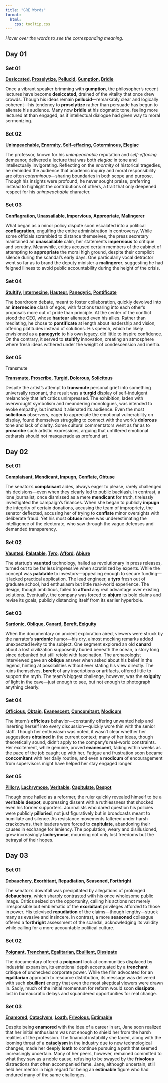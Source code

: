 ```yaml
---
title: "GRE Words"
format:
  html:
    css: tooltip.css
---
```


*Hover over the words to see the corresponding meaning.*

## Day 01

### Set 01

**[Desiccated](## "Thoroughly dried out; lacking moisture"), [Proselytize](## "To attempt to convert someone to a particular belief or faith"), [Pellucid](## "Clear, transparent, or easily understood"), [Gumption](## "Courage, initiative, or resourcefulness"), [Bridle](## "To restrain or control, especially in a way that limits freedom")**

Once a vibrant speaker brimming with **gumption**, the philosopher's recent lectures have become **desiccated**, drained of the vitality that once drew crowds. Though his ideas remain **pellucid**—remarkably clear and logically coherent—his tendency to **proselytize** rather than persuade has begun to alienate his audience. Many now **bridle** at his dogmatic tone, feeling more lectured at than engaged, as if intellectual dialogue had given way to moral sermonizing.

### Set 02

**[Unimpeachable](## "Unable to be doubted, criticized, or questioned; flawless"), [Enormity](## "The great seriousness or scale of something, especially a problem or crime"), [Self-effacing](## "Modest or humble, not seeking attention for oneself"), [Coterminous](## "Having the same boundaries or extent in time or space"), [Elegiac](## "Expressing sorrow or mourning, often in a poetic manner")**

The professor, known for his *unimpeachable* reputation and *self-effacing* demeanor, delivered a lecture that was both *elegiac* in tone and intellectually invigorating. Reflecting on the *enormity* of historical tragedies, he reminded the audience that academic inquiry and moral responsibility are often *coterminous*—sharing boundaries in both scope and purpose. Though his insights were profound, he never sought praise, preferring instead to highlight the contributions of others, a trait that only deepened respect for his *unimpeachable* character.

### Set 03

**[Conflagration](## "A large destructive fire, often one that spreads quickly"), [Unassailable](## "Unable to be attacked, questioned, or defeated"), [Impervious](## "Not allowing something to pass through or be affected by"), [Appropriate](## "To take something for one's own use, often without permission; suitable or fitting for a particular situation"), [Malingerer](## "A person who pretends to be ill or incapacitated to avoid work or duty")**

What began as a minor policy dispute soon escalated into a political **conflagration**, engulfing the entire administration in controversy. While some officials scrambled to distance themselves, the press secretary maintained an **unassailable** calm, her statements **impervious** to critique and scrutiny. Meanwhile, critics accused certain members of the cabinet of attempting to **appropriate** the moral high ground, despite their complicit silence during the scandal’s early days. One particularly vocal detractor went so far as to brand the deputy minister a **malingerer**, suggesting he had feigned illness to avoid public accountability during the height of the crisis.

### Set 04

**[Stultify](## "To make someone or something appear foolish or to cause to lose enthusiasm or vitality"), [Internecine](## "Destructive to both sides in a conflict; mutually harmful"), [Hauteur](## "Arrogance or pride, often expressed in a condescending manner"), [Panegyric](## "A speech or piece of writing that praises someone or something highly"), [Pontificate](## "To speak in a pompous or authoritative manner, often without considering others' opinions")**

The boardroom debate, meant to foster collaboration, quickly devolved into an **internecine** clash of egos, with factions tearing into each other's proposals more out of pride than principle. At the center of the conflict stood the CEO, whose **hauteur** alienated even his allies. Rather than mediating, he chose to **pontificate** at length about leadership and vision, offering platitudes instead of solutions. His speech, which he likely envisioned as a **panegyric** to his own legacy, did little to inspire confidence. On the contrary, it served to **stultify** innovation, creating an atmosphere where fresh ideas withered under the weight of condescension and inertia.


### Set 05

<span id="Transmute">Transmute</span>

**[Transmute](## "To change or transform in form, nature, or substance"), [Proscribe](## "To forbid or prohibit, especially by law or authority"), [Turgid](## "Swollen, inflated, or pompous, often used to describe language or writing"), [Dolorous](## "Expressing sorrow or grief; mournful"), [Solicitous](## "Showing concern or care for someone's well-being")**

Despite the artist’s attempt to **transmute** personal grief into something universally resonant, the result was a **turgid** display of self-indulgent melancholy that left critics unimpressed. The exhibition, laden with overwrought symbolism and meandering monologues, was intended to evoke empathy, but instead it alienated its audience. Even the most **solicitous** observers, eager to appreciate the emotional vulnerability on display, found themselves struggling to connect with the work’s **dolorous** tone and lack of clarity. Some cultural commentators went as far as to **proscribe** such artistic expressions, arguing that unfiltered emotional catharsis should not masquerade as profound art.

## Day 02

### Set 01

**[Complaisant](## "Willing to please others; obliging or courteous"), [Mendicant](## "A person who lives by begging or depending on charity"), [Impugn](## "To challenge or attack the truth, integrity, or validity of something"), [Conflate](## "To combine two or more things into one, often inaccurately"), [Obtuse](## "Dull or slow to understand; lacking sharpness or quickness of mind")**

The senator’s **complaisant** aides, always eager to please, rarely challenged his decisions—even when they clearly led to public backlash. In contrast, a lone journalist, once dismissed as a mere **mendicant** for truth, tirelessly investigated the campaign’s finances. When she began to publicly **impugn** the integrity of certain donations, accusing the team of impropriety, the senator deflected, accusing her of trying to **conflate** minor oversights with deliberate fraud. Yet his most **obtuse** move was underestimating the intelligence of the electorate, who saw through the vague defenses and demanded transparency.

### Set 02

**[Vaunted](## "Boasted about or praised excessively, often in an exaggerated manner"), [Palatable](## "Pleasant or acceptable to the taste or mind"), [Tyro](## "A beginner or novice in a particular field or activity"), [Afford](## "To have the financial means to do or buy something; to provide or supply"), [Abjure](## "To renounce or give up something formally, especially a belief or cause")**

The startup's **vaunted** technology, hailed as revolutionary in press releases, turned out to be far less impressive when scrutinized by experts. While the concept was **palatable** to investors—appealing enough to secure funding—it lacked practical application. The lead engineer, a **tyro** fresh out of graduate school, had enthusiasm but little real-world experience. The design, though ambitious, failed to **afford** any real advantage over existing solutions. Eventually, the company was forced to **abjure** its bold claims and revise its goals, publicly distancing itself from its earlier hyperbole.

### Set 03

**[Sardonic](## "Mocking or cynical, often in a scornful manner"), [Oblique](## "Not explicit or straightforward; indirect"), [Canard](## "A false or misleading story or rumor"), [Bereft](## "Deprived of something, especially a loved one or a quality"), [Exiguity](## "The state of being very small or cramped; scarcity or smallness")**

When the documentary on ancient exploration aired, viewers were struck by the narrator’s **sardonic** humor—his dry, almost mocking remarks added unexpected levity to the subject. One segment explored an old **canard** about a lost civilization supposedly buried beneath the ocean, a story long since debunked but still retold with fascination. The archaeologist interviewed gave an **oblique** answer when asked about his belief in the legend, hinting at possibilities without ever stating his view directly. The ruins themselves, **bereft** of any inscriptions or artifacts, offered little to support the myth. The team’s biggest challenge, however, was the **exiguity** of light in the cave—just enough to see, but not enough to photograph anything clearly.

### Set 04

**[Officious](## "Offering unnecessary and unwanted advice or services; meddlesome"), [Obtain](## "To acquire something, especially through effort or means; to be valid or in effect"), [Evanescent](## "Quickly fading or disappearing; fleeting"), [Concomitant](## "Accompanying or happening at the same time as something else, often in a related manner"), [Modicum](## "A small quantity or portion of something, especially a small amount of a quality or feeling")**

The intern’s **officious** behavior—constantly offering unwanted help and inserting herself into every discussion—quickly wore thin with the senior staff. Though her enthusiasm was noted, it wasn’t clear whether her suggestions **obtained** in the current context; many of her ideas, though theoretically sound, didn’t apply to the company’s real-world constraints. Her excitement, while genuine, proved **evanescent**, fading within weeks as the pace of the job caught up with her. Fatigue and frustration soon became **concomitant** with her daily routine, and even a **modicum** of encouragement from supervisors might have helped her stay engaged longer.

### Set 05

**[Pillory](## "A wooden framework with holes for the head and hands, used for public punishment; to subject someone to public ridicule"), [Lachrymose](## "Tearful or given to weeping; sad or sorrowful"), [Veritable](## "Being truly or very much so; used to emphasize a metaphor or description"), [Capitulate](## "To surrender or give in to an opponent or demand, often after negotiation or resistance"), [Despot](## "A ruler with absolute power, often one who exercises it in a tyrannical or oppressive manner")**

Though once hailed as a reformer, the ruler quickly revealed himself to be a **veritable** **despot**, suppressing dissent with a ruthlessness that shocked even his former supporters. Journalists who dared question his policies were publicly **pilloried**, not just figuratively but in broadcasts meant to humiliate and silence. As resistance movements faltered under harsh crackdowns, their leaders were forced to **capitulate**, abandoning their causes in exchange for leniency. The population, weary and disillusioned, grew increasingly **lachrymose**, mourning not only lost freedoms but the betrayal of their hopes.

## Day 03

### Set 01

**[Debauchery](## "Excessive indulgence in sensual pleasures, often leading to moral corruption"), [Exorbitant](## "Unreasonably high or excessive, especially in terms of price or amount"), [Repudiation](## "The rejection or disavowal of something, often a belief, idea, or claim"), [Seasoned](## "Experienced or skilled in a particular field or activity; or flavored with spices"), [Forthright](## "Direct and straightforward in manner; honest and clear")**

The senator’s downfall was precipitated by allegations of prolonged **debauchery**, which sharply contrasted with his once wholesome public image. Critics seized on the opportunity, calling his actions not merely irresponsible but emblematic of the **exorbitant** privileges afforded to those in power. His televised **repudiation** of the claims—though lengthy—struck many as evasive and insincere. In contrast, a more **seasoned** colleague offered a **forthright** assessment of the scandal, acknowledging its validity while calling for a more accountable political culture.

### Set 02

**[Poignant](## "Evoking a strong sense of sadness or regret; emotionally moving"), [Trenchant](## "Sharp, incisive, or forceful in expression or style"), [Egalitarian](## "Believing in or advocating for equal rights and opportunities for all people"), [Ebullient](## "Overflowing with enthusiasm or excitement; bubbly"), [Dissipate](## "To squander or waste something, especially energy, money, or resources")**

The documentary offered a **poignant** look at communities displaced by industrial expansion, its emotional depth accentuated by a **trenchant** critique of unchecked corporate power. While the film advocated for an **egalitarian** approach to resource distribution, its message was delivered with such **ebullient** energy that even the most skeptical viewers were drawn in. Sadly, much of the initial momentum for reform would soon **dissipate**, lost in bureaucratic delays and squandered opportunities for real change.

### Set 03

**[Enamored](## "Filled with love or admiration for someone or something"), [Cataclysm](## "A large-scale and violent event, often causing great destruction or change"), [Loath](## "Reluctant or unwilling to do something; strongly opposed"), [Frivolous](## "Not having serious value or importance; carefree or silly"), [Estimable](## "Worthy of respect or admiration; deserving of esteem")**

Despite being **enamored** with the idea of a career in art, Jane soon realized that her initial enthusiasm was not enough to shield her from the harsh realities of the profession. The financial instability she faced, along with the looming threat of a **cataclysm** in the industry due to new technological changes, made her deeply **loath** to continue pursuing a path that seemed increasingly uncertain. Many of her peers, however, remained committed to what they saw as a noble cause, refusing to be swayed by the **frivolous** distractions that often accompanied fame. Jane, although uncertain, still held her mentor in high regard for being an **estimable** figure who had endured many of the same challenges.
